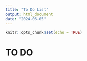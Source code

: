 ```yaml
---
title: "To Do List"
output: html_document
date: "2024-06-05"
---
```


```r
knitr::opts_chunk$set(echo = TRUE)
```

# TO DO

